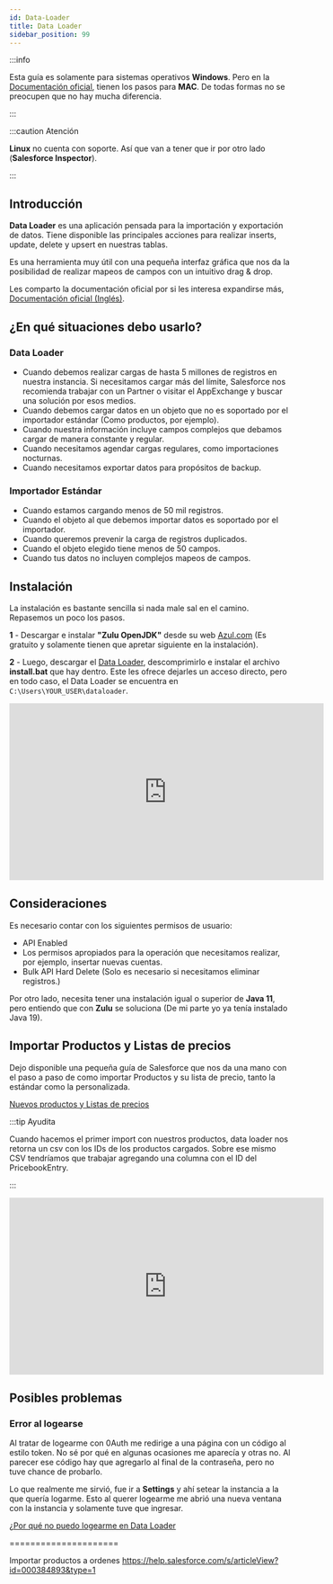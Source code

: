 ```yaml
---
id: Data-Loader
title: Data Loader
sidebar_position: 99
---
```

 
:::info
 
Esta guía es solamente para sistemas operativos **Windows**. Pero en la [Documentación oficial](https://developer.salesforce.com/docs/atlas.en-us.dataLoader.meta/dataLoader/data_loader.htm), tienen los pasos para **MAC**. De todas formas no se preocupen que no hay mucha diferencia. 
 
:::
 
:::caution Atención
 
**Linux** no cuenta con soporte. Así que van a tener que ir por otro lado (**Salesforce Inspector**).
 
:::
 
## Introducción
 
**Data Loader** es una aplicación pensada para la importación y exportación de datos. Tiene disponible las principales acciones para realizar inserts, update, delete y upsert en nuestras tablas.
 
Es una herramienta muy útil con una pequeña interfaz gráfica que nos da la posibilidad de realizar mapeos de campos con un intuitivo drag & drop.
 
Les comparto la documentación oficial por si les interesa expandirse más, [Documentación oficial (Inglés)](https://developer.salesforce.com/docs/atlas.en-us.dataLoader.meta/dataLoader/data_loader.htm).
 
## ¿En qué situaciones debo usarlo?
 
### Data Loader
* Cuando debemos realizar cargas de hasta 5 millones de registros en nuestra instancia. Si necesitamos cargar más del límite, Salesforce nos recomienda trabajar con un Partner o visitar el AppExchange y buscar una solución por esos medios.
* Cuando debemos cargar datos en un objeto que no es soportado por el importador estándar (Como productos, por ejemplo).
* Cuando nuestra información incluye campos complejos que debamos cargar de manera constante y regular.
* Cuando necesitamos agendar cargas regulares, como importaciones nocturnas.
* Cuando necesitamos exportar datos para propósitos de backup.
 
### Importador Estándar
* Cuando estamos cargando menos de 50 mil registros.
* Cuando el objeto al que debemos importar datos es soportado por el importador.
* Cuando queremos prevenir la carga de registros duplicados.
* Cuando el objeto elegido tiene menos de 50 campos.
* Cuando tus datos no incluyen complejos mapeos de campos.
 
## Instalación
La instalación es bastante sencilla si nada male sal en el camino. Repasemos un poco los pasos.
 
**1** - Descargar e instalar **"Zulu OpenJDK"** desde su web [Azul.com](https://www.azul.com/downloads/) (Es gratuito y solamente tienen que apretar siguiente en la instalación).
 
**2** - Luego, descargar el [Data Loader](https://developer.salesforce.com/tools/data-loader), descomprimirlo e instalar el archivo **install.bat** que hay dentro. Este les ofrece dejarles un acceso directo, pero en todo caso, el Data Loader se encuentra en ```C:\Users\YOUR_USER\dataloader```.
 
<iframe width="560" height="315" src="https://www.youtube.com/embed/vZOsb9gvFu4" title="YouTube video player" frameborder="0" allow="accelerometer; autoplay; clipboard-write; encrypted-media; gyroscope; picture-in-picture; web-share" allowfullscreen></iframe>

## Consideraciones
 
Es necesario contar con los siguientes permisos de usuario:
* API Enabled
* Los permisos apropiados para la operación que necesitamos realizar, por ejemplo, insertar nuevas cuentas.
* Bulk API Hard Delete (Solo es necesario si necesitamos eliminar registros.)    
 
Por otro lado, necesita tener una instalación igual o superior de **Java 11**, pero entiendo que con **Zulu** se soluciona (De mi parte yo ya tenía instalado Java 19).
 
## Importar Productos y Listas de precios
 
Dejo disponible una pequeña guía de Salesforce que nos da una mano con el paso a paso de como importar Productos y su lista de precio, tanto la estándar como la personalizada.
 
[Nuevos productos y Listas de precios](https://help.salesforce.com/s/articleView?id=000383989&type=1)
 
:::tip Ayudita
 
Cuando hacemos el primer import con nuestros productos, data loader nos retorna un csv con los IDs de los productos cargados. Sobre ese mismo CSV tendríamos que trabajar agregando una columna con el ID del PricebookEntry.
 
:::

<iframe width="560" height="315" src="https://www.youtube.com/embed/VFuyGCwvqxA" title="YouTube video player" frameborder="0" allow="accelerometer; autoplay; clipboard-write; encrypted-media; gyroscope; picture-in-picture; web-share" allowfullscreen></iframe>

 
## Posibles problemas
 
### Error al logearse
 
Al tratar de logearme con 0Auth me redirige a una página con un código al estilo token. No sé por qué en algunas ocasiones me aparecía y otras no. Al parecer ese código hay que agregarlo al final de la contraseña, pero no tuve chance de probarlo.
 
Lo que realmente me sirvió, fue ir a **Settings** y ahí setear la instancia a la que quería logarme. Esto al querer logearme me abrió una nueva ventana con la instancia y solamente tuve que ingresar.
 
[¿Por qué no puedo logearme en Data Loader](https://help.salesforce.com/s/articleView?id=sf.faq_import_dataloader_login.htm&type=5)
 
 

=====================

Importar productos a ordenes
https://help.salesforce.com/s/articleView?id=000384893&type=1